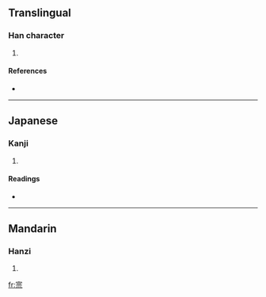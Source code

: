 ==Translingual==

===Han character===
{{Han char|rn=40|rad=宀|as=07|sn=10|four=|canj=十口一山 (JRMU)}}

# {{defn|Han|sort=宀07}}

====References====
* {{Han ref|kx=0287.101|dkj=07180|dj=0568.080|hdz=20933.020|uh=5BBA|ud=23482}}

----

==Japanese==

===Kanji===
{{ja-kanji|grade=|rs=宀07}}

# {{defn|Japanese|sort=宀07}}

====Readings====
* {{ja-readings|on=[[こう]] (kō)|kun=[[ひろい]] (hiroi)}}

----

==Mandarin==

===Hanzi===
{{cmn-hanzi|pin=[[huǎng]] ([[huang3]])|wg=huang<sup>3</sup>}}

# {{defn|Mandarin|sort=宀07}}

[[fr:宺]]